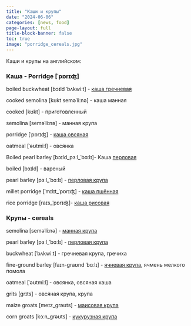 ```yaml
---
title: "Каши и крупы"
date: "2024-06-06"
categories: [news, food]
page-layout: full
title-block-banner: false
toc: true
image: "porridge_cereals.jpg"
---
```

Каши и крупы на английском:

### Каша - Porridge [ˈpɒrɪʤ]

boiled buckwheat [bɔɪld ˈbʌkwiːt] - [каша гречневая](https://ru.wikipedia.org/wiki/%D0%B3%D1%80%D0%B5%D1%87%D0%BD%D0%B5%D0%B2%D0%B0%D1%8F_%D0%BA%D0%B0%D1%88%D0%B0)

cooked semolina [kʊkt seməˈliːnə] - каша манная

cooked [kʊkt] - приготовленный

semolina [seməˈliːnə] - манная крупа

porridge [ˈpɒrɪʤ] - [каша овсяная](https://translate.yandex.ru/translate?url=https%3A%2F%2Fen.wikipedia.org%2Fwiki%2FPorridge&lang=en-ru&view=c&gcp=nxr000semp4s)

oatmeal [ˈəʊtmiːl] - овсянка

Boiled pearl barley [bɔɪld_pɜːl_ˈbɑːlɪ]- Каша [перловая](https://ru.wikipedia.org/wiki/%D0%9F%D0%B5%D1%80%D0%BB%D0%BE%D0%B2%D0%B0%D1%8F_%D0%BA%D1%80%D1%83%D0%BF%D0%B0)

boiled [bɔɪld] - вареный

pearl barley [pɜːl_ˈbɑːlɪ] - [перловая крупа](https://ru.wikipedia.org/wiki/%D0%BF%D0%B5%D1%80%D0%BB%D0%BE%D0%B2%D0%B0%D1%8F_%D0%BA%D1%80%D1%83%D0%BF%D0%B0)

millet porridge [ˈmɪlɪt_ˈpɒrɪʤ] - [каша пшённая](https://ru.wikipedia.org/wiki/%D0%BF%D1%88%D0%B5%D0%BD%D0%BD%D0%B0%D1%8F_%D0%BA%D0%B0%D1%88%D0%B0)

rice porridge [raɪs_ˈpɒrɪʤ]- [каша рисовая](https://ru.wikipedia.org/wiki/%D1%80%D0%B8%D1%81%D0%BE%D0%B2%D0%B0%D1%8F_%D0%BA%D0%B0%D1%88%D0%B0)

### Крупы - cereals

semolina [seməˈliːnə] - [манная крупа](https://ru.wikipedia.org/wiki/%D0%9C%D0%B0%D0%BD%D0%BD%D0%B0%D1%8F_%D0%BA%D1%80%D1%83%D0%BF%D0%B0) 

pearl barley [pɜːl_ˈbɑːlɪ] - [перловая крупа](https://ru.wikipedia.org/wiki/%D0%BF%D0%B5%D1%80%D0%BB%D0%BE%D0%B2%D0%B0%D1%8F_%D0%BA%D1%80%D1%83%D0%BF%D0%B0)

buckwheat [ˈbʌkwiːt] - гречневая крупа, гречиха

fine-ground barley [faɪn-graʊnd ˈbɑːlɪ] - [ячневая крупа](https://ru.wikipedia.org/wiki/%D0%AF%D1%87%D0%BD%D0%B5%D0%B2%D0%B0%D1%8F_%D0%BA%D1%80%D1%83%D0%BF%D0%B0), ячмень мелкого помола

oatmeal [ˈəʊtmiːl] - овсянка, овсяная каша

grits [grɪts] - овсяная крупа, крупа

maize groats [meɪz_grəʊts] - [маисовая крупа](https://ru.wikipedia.org/wiki/%D0%9A%D1%83%D0%BA%D1%83%D1%80%D1%83%D0%B7%D0%B0)

corn groats [kɔːn_grəʊts] - [кукурузная крупа](https://www.tveda.ru/encyclopedia/krupy-bobovye-i-muka/krupa-kukuruznaya/)

